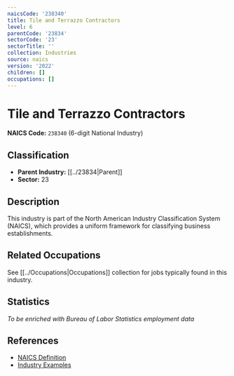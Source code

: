 ```yaml
---
naicsCode: '238340'
title: Tile and Terrazzo Contractors
level: 6
parentCode: '23834'
sectorCode: '23'
sectorTitle: ''
collection: Industries
source: naics
version: '2022'
children: []
occupations: []
---
```

# Tile and Terrazzo Contractors

**NAICS Code:** `238340` (6-digit National Industry)

## Classification

- **Parent Industry:** [[../23834|Parent]]
- **Sector:** 23

## Description

This industry is part of the North American Industry Classification System (NAICS), which provides a uniform framework for classifying business establishments.

## Related Occupations

See [[../Occupations|Occupations]] collection for jobs typically found in this industry.

## Statistics

*To be enriched with Bureau of Labor Statistics employment data*

## References

- [NAICS Definition](https://www.census.gov/naics/)
- [Industry Examples](https://www.census.gov/naics/2022NAICS/)
